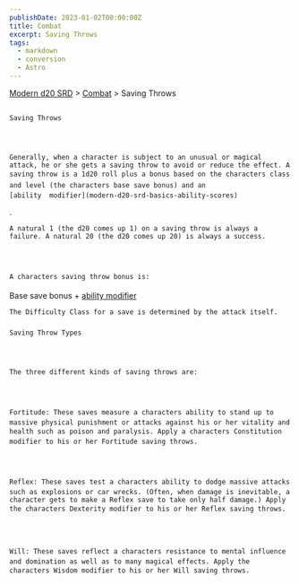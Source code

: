 ```yaml
---
publishDate: 2023-01-02T00:00:00Z
title: Combat
excerpt: Saving Throws
tags:
  - markdown
  - conversion
  - Astro
---
```


[Modern d20 SRD](/#modernD20) >
[Combat](modern-d20-srd-combat-index) > Saving Throws

##

    Saving Throws




    Generally, when a character is subject to an unusual or magical attack, he or she gets a saving throw to avoid or reduce the effect. A saving throw is a 1d20 roll plus a bonus based on the characters class and level (the characters base save bonus) and an
    [ability  modifier](modern-d20-srd-basics-ability-scores)
.

    A natural 1 (the d20 comes up 1) on a saving throw is always a failure. A natural 20 (the d20 comes up 20) is always a success.




    A characters saving throw bonus is:

Base save bonus +
[ability modifier](modern-d20-srd-basics-ability-scores)

    The Difficulty Class for a save is determined by the attack itself.

###

    Saving Throw Types




    The three different kinds of saving throws are:




    Fortitude: These saves measure a characters ability to stand up to massive physical punishment or attacks against his or her vitality and health such as poison and paralysis. Apply a characters Constitution modifier to his or her Fortitude saving throws.




    Reflex: These saves test a characters ability to dodge massive attacks such as explosions or car wrecks. (Often, when damage is inevitable, a character gets to make a Reflex save to take only half damage.) Apply the characters Dexterity modifier to his or her Reflex saving throws.




    Will: These saves reflect a characters resistance to mental influence and domination as well as to many magical effects. Apply the characters Wisdom modifier to his or her Will saving throws.
